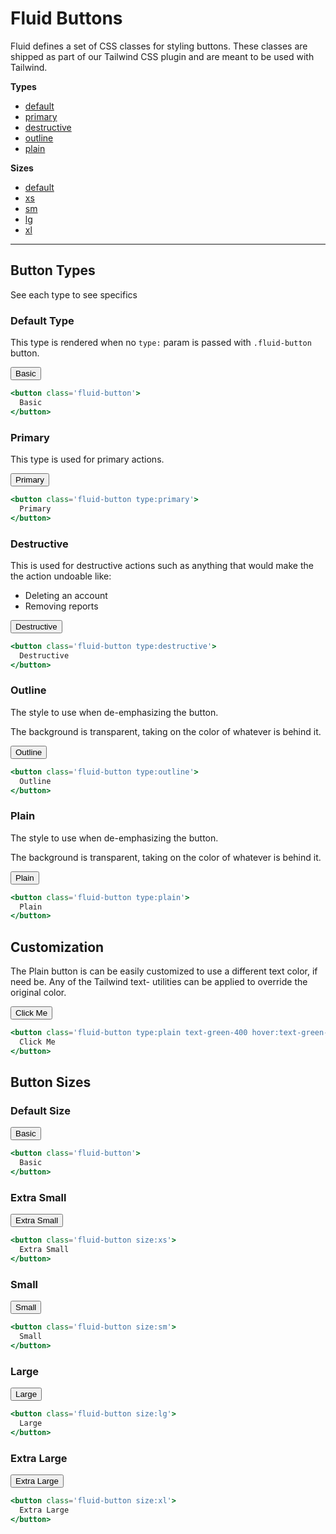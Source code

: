 
# Fluid Buttons


Fluid defines a set of CSS classes for styling buttons. These classes are shipped as part of our Tailwind CSS plugin and are meant to be used with Tailwind.

**Types**
- [default](#default-type)
- [primary](#primary)
- [destructive](#destructive)
- [outline](#outline)
- [plain](#plain)

**Sizes**
- [default](#default-size)
- [xs](#xs)
- [sm](#sm)
- [lg](#lg)
- [xl](#xl)

---

## Button Types

See each type to see specifics

### Default Type

This type is rendered when no `type:` param is passed with `.fluid-button` button.

<button className='fluid-button'>
  Basic
</button>

```hbs
<button class='fluid-button'>
  Basic
</button>
```

### Primary

This type is used for primary actions.

<button className='fluid-button type:primary'>
  Primary
</button>

```hbs
<button class='fluid-button type:primary'>
  Primary
</button>
```

### Destructive

This is used for destructive actions such as anything that would make the the action undoable like:
- Deleting an account
- Removing reports

<button className='fluid-button type:destructive'>
  Destructive
</button>

```hbs
<button class='fluid-button type:destructive'>
  Destructive
</button>
```

### Outline

The style to use when de-emphasizing the button.

The background is transparent, taking on the color of whatever is behind it.

<button className='fluid-button type:outline'>
  Outline
</button>

```hbs
<button class='fluid-button type:outline'>
  Outline
</button>
```

### Plain

The style to use when de-emphasizing the button.

The background is transparent, taking on the color of whatever is behind it.

<button className='fluid-button type:plain'>
  Plain
</button>

```hbs
<button class='fluid-button type:plain'>
  Plain
</button>
```

## Customization

The Plain button is can be easily customized to use a different text color, if need be. Any of the Tailwind text- utilities can be applied to override the original color.

<button className='fluid-button type:plain text-green-400 hover:text-green-500'>
  Click Me
</button>

```hbs
<button class='fluid-button type:plain text-green-400 hover:text-green-500'>
  Click Me
</button>
```

## Button Sizes

### Default Size

<button className='fluid-button'>
  Basic
</button>

```hbs
<button class='fluid-button'>
  Basic
</button>
```

### Extra Small

<button className='fluid-button size:xs'>
  Extra Small
</button>

```hbs
<button class='fluid-button size:xs'>
  Extra Small
</button>
```

### Small

<button className='fluid-button size:sm'>
  Small
</button>

```hbs
<button class='fluid-button size:sm'>
  Small
</button>
```

### Large

<button className='fluid-button size:lg'>
  Large
</button>

```hbs
<button class='fluid-button size:lg'>
  Large
</button>
```

### Extra Large

<button className='fluid-button size:xl'>
  Extra Large
</button>

```hbs
<button class='fluid-button size:xl'>
  Extra Large
</button>
```
